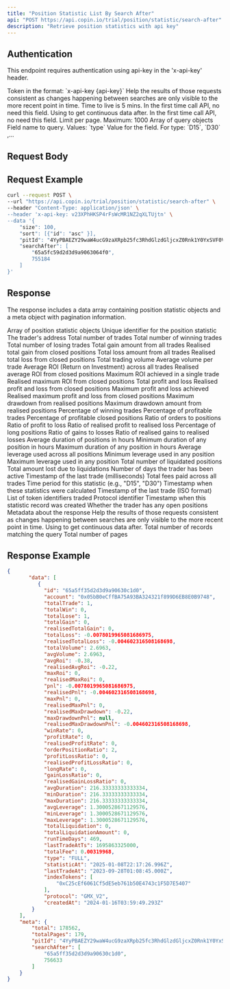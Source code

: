 ```yaml
---
title: "Position Statistic List By Search After"
api: "POST https://api.copin.io/trial/position/statistic/search-after"
description: "Retrieve position statistics with api key"
---
```


## Authentication
This endpoint requires authentication using api-key in the 'x-api-key' header.

<ParamField header="x-api-key" type="string" required>
    Token in the format: `x-api-key {api-key}`
</ParamField>

<ParamField body="pitId" type="string">
    Help the results of those requests consistent as changes happening between searches are only visible to the more recent point in time. Time to live is 5 mins. In the first time call API, no need this field.
</ParamField>
<ParamField body="searchAfter" type="array">
    Using to get continuous data after. In the first time call API, no need this field.
</ParamField>
<ParamField body="size" type="number">
    Limit per page. Maximum: 1000
</ParamField>

<ParamField body="queries" type="array">
    Array of query objects
    <Expandable title="properties">
        <ParamField body="fieldName" type="string">
            Field name to query. Values: `type`
        </ParamField>
        <ParamField body="value" type="string">
            Value for the field. For type: `D15`, `D30` ,...
        </ParamField>
    </Expandable>
</ParamField>



## Request Body

## Request Example

```bash
curl --request POST \
--url "https://api.copin.io/trial/position/statistic/search-after" \
--header "Content-Type: application/json' \
--header 'x-api-key: v23XPhHKSP4rFsWcMR1NZ2qXLTUjtn' \
--data '{
    "size": 100,
    "sort": [{"id": "asc" }],
    "pitId": "4YyPBAEZY29waW4ucG9zaXRpb25fc3RhdGlzdGljcxZ0Rnk1Y0YxSVF0V0VxdFdIdW9kcWN3ABYtOHMtQnhZdFMwQ2J6bElvRTUwUDl3AAAAAAAAD8e3FjB3Tjh6eGRpU25hSUlZdTM3ODY2cHcAARZ0Rnk1Y0YxSVF0V0VxdFdIdW9kcWN3AAA=",
    "searchAfter": [
        "65a5fc59d2d3d9a9063064f0",
        755184
    ]
}'
```
## Response
The response includes a data array containing position statistic objects and a meta object with pagination information.

<ResponseField name="data" type="array">
    Array of position statistic objects
    <Expandable title="properties">
        <ResponseField name="id" type="string">
            Unique identifier for the position statistic
        </ResponseField>
        <ResponseField name="account" type="string">
            The trader's address
        </ResponseField>
        <ResponseField name="totalTrade" type="number">
            Total number of trades
        </ResponseField>
        <ResponseField name="totalWin" type="number">
            Total number of winning trades
        </ResponseField>
        <ResponseField name="totalLose" type="number">
            Total number of losing trades
        </ResponseField>
        <ResponseField name="totalGain" type="number">
            Total gain amount from all trades
        </ResponseField>
        <ResponseField name="realisedTotalGain" type="number">
            Realised total gain from closed positions
        </ResponseField>
        <ResponseField name="totalLoss" type="number">
            Total loss amount from all trades
        </ResponseField>
        <ResponseField name="realisedTotalLoss" type="number">
            Realised total loss from closed positions
        </ResponseField>
        <ResponseField name="totalVolume" type="number">
            Total trading volume
        </ResponseField>
        <ResponseField name="avgVolume" type="number">
            Average volume per trade
        </ResponseField>
        <ResponseField name="avgRoi" type="number">
            Average ROI (Return on Investment) across all trades
        </ResponseField>
        <ResponseField name="realisedAvgRoi" type="number">
            Realised average ROI from closed positions
        </ResponseField>
        <ResponseField name="maxRoi" type="number">
            Maximum ROI achieved in a single trade
        </ResponseField>
        <ResponseField name="realisedMaxRoi" type="number">
            Realised maximum ROI from closed positions
        </ResponseField>
        <ResponseField name="pnl" type="number">
            Total profit and loss
        </ResponseField>
        <ResponseField name="realisedPnl" type="number">
            Realised profit and loss from closed positions
        </ResponseField>
        <ResponseField name="maxPnl" type="number">
            Maximum profit and loss achieved
        </ResponseField>
        <ResponseField name="realisedMaxPnl" type="number">
            Realised maximum profit and loss from closed positions
        </ResponseField>
        <ResponseField name="realisedMaxDrawdown" type="number">
            Maximum drawdown from realised positions
        </ResponseField>
        <ResponseField name="realisedMaxDrawdownPnl" type="number">
            Maximum drawdown amount from realised positions
        </ResponseField>
        <ResponseField name="winRate" type="number">
            Percentage of winning trades
        </ResponseField>
        <ResponseField name="profitRate" type="number">
            Percentage of profitable trades
        </ResponseField>
        <ResponseField name="realisedProfitRate" type="number">
            Percentage of profitable closed positions
        </ResponseField>
        <ResponseField name="orderPositionRatio" type="number">
            Ratio of orders to positions
        </ResponseField>
        <ResponseField name="profitLossRatio" type="number">
            Ratio of profit to loss
        </ResponseField>
        <ResponseField name="realisedProfitLossRatio" type="number">
            Ratio of realised profit to realised loss
        </ResponseField>
        <ResponseField name="longRate" type="number">
            Percentage of long positions
        </ResponseField>
        <ResponseField name="gainLossRatio" type="number">
            Ratio of gains to losses
        </ResponseField>
        <ResponseField name="realisedGainLossRatio" type="number">
            Ratio of realised gains to realised losses
        </ResponseField>
        <ResponseField name="avgDuration" type="number">
            Average duration of positions in hours
        </ResponseField>
        <ResponseField name="minDuration" type="number">
            Minimum duration of any position in hours
        </ResponseField>
        <ResponseField name="maxDuration" type="number">
            Maximum duration of any position in hours
        </ResponseField>
        <ResponseField name="avgLeverage" type="number">
            Average leverage used across all positions
        </ResponseField>
        <ResponseField name="minLeverage" type="number">
            Minimum leverage used in any position
        </ResponseField>
        <ResponseField name="maxLeverage" type="number">
            Maximum leverage used in any position
        </ResponseField>
        <ResponseField name="totalLiquidation" type="number">
            Total number of liquidated positions
        </ResponseField>
        <ResponseField name="totalLiquidationAmount" type="number">
            Total amount lost due to liquidations
        </ResponseField>
        <ResponseField name="runTimeDays" type="number">
            Number of days the trader has been active
        </ResponseField>
        <ResponseField name="lastTradeAtTs" type="number">
            Timestamp of the last trade (milliseconds)
        </ResponseField>
        <ResponseField name="totalFee" type="number">
            Total fees paid across all trades
        </ResponseField>
        <ResponseField name="type" type="string">
            Time period for this statistic (e.g., "D15", "D30")
        </ResponseField>
        <ResponseField name="statisticAt" type="string">
            Timestamp when these statistics were calculated
        </ResponseField>
        <ResponseField name="lastTradeAt" type="string">
            Timestamp of the last trade (ISO format)
        </ResponseField>
        <ResponseField name="indexTokens" type="array">
            List of token identifiers traded
        </ResponseField>
        <ResponseField name="protocol" type="string">
            Protocol identifier
        </ResponseField>
        <ResponseField name="createdAt" type="string">
            Timestamp when this statistic record was created
        </ResponseField>
        <ResponseField name="isOpenPosition" type="boolean">
            Whether the trader has any open positions
        </ResponseField>
    </Expandable>
</ResponseField>

<ResponseField name="meta" type="object">
    Metadata about the response
    <Expandable title="properties">
        <ResponseField name="pitId" type="string">
            Help the results of those requests consistent as changes happening between searches are only visible to the more recent point in time.
        </ResponseField>
        <ResponseField name="searchAfter" type="array">
            Using to get continuous data after.
        </ResponseField>
        <ResponseField name="total" type="number">
            Total number of records matching the query
        </ResponseField>
        <ResponseField name="totalPages" type="number">
            Total number of pages
        </ResponseField>
    </Expandable>
</ResponseField>

## Response Example

```json
{
       "data": [
          {
            "id": "65a5ff35d2d3d9a90630c1d0",
            "account": "0x05bB0eCffBA75A93BA324321f899D6EB8E0B9748",
            "totalTrade": 1,
            "totalWin": 0,
            "totalLose": 1,
            "totalGain": 0,
            "realisedTotalGain": 0,
            "totalLoss": -0.0078019965081686975,
            "realisedTotalLoss": -0.004602316508168698,
            "totalVolume": 2.6963,
            "avgVolume": 2.6963,
            "avgRoi": -0.38,
            "realisedAvgRoi": -0.22,
            "maxRoi": 0,
            "realisedMaxRoi": 0,
            "pnl": -0.0078019965081686975,
            "realisedPnl": -0.004602316508168698,
            "maxPnl": 0,
            "realisedMaxPnl": 0,
            "realisedMaxDrawdown": -0.22,
            "maxDrawdownPnl": null,
            "realisedMaxDrawdownPnl": -0.004602316508168698,
            "winRate": 0,
            "profitRate": 0,
            "realisedProfitRate": 0,
            "orderPositionRatio": 2,
            "profitLossRatio": 0,
            "realisedProfitLossRatio": 0,
            "longRate": 0,
            "gainLossRatio": 0,
            "realisedGainLossRatio": 0,
            "avgDuration": 216.33333333333334,
            "minDuration": 216.33333333333334,
            "maxDuration": 216.33333333333334,
            "avgLeverage": 1.3000528671129576,
            "minLeverage": 1.3000528671129576,
            "maxLeverage": 1.3000528671129576,
            "totalLiquidation": 0,
            "totalLiquidationAmount": 0,
            "runTimeDays": 469,
            "lastTradeAtTs": 1695863325000,
            "totalFee": 0.00319968,
            "type": "FULL",
            "statisticAt": "2025-01-08T22:17:26.996Z",
            "lastTradeAt": "2023-09-28T01:08:45.000Z",
            "indexTokens": [
                "0xC25cEf6061Cf5dE5eb761b50E4743c1F5D7E5407"
            ],
            "protocol": "GMX_V2",
            "createdAt": "2024-01-16T03:59:49.293Z"
        }
    ],
    "meta": {
        "total": 178562,
        "totalPages": 179,
        "pitId": "4YyPBAEZY29waW4ucG9zaXRpb25fc3RhdGlzdGljcxZ0Rnk1Y0YxSVF0V0VxdFdIdW9kcWN3ABYtOHMtQnhZdFMwQ2J6bElvRTUwUDl3AAAAAAAAD8e3FjB3Tjh6eGRpU25hSUlZdTM3ODY2cHcAARZ0Rnk1Y0YxSVF0V0VxdFdIdW9kcWN3AAA=",
        "searchAfter": [
            "65a5ff35d2d3d9a90630c1d0",
            756633
        ]
    }
}
```